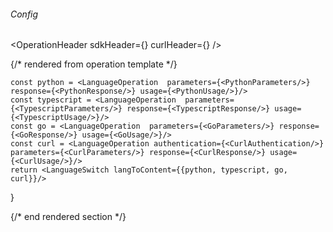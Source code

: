 
###### *Config*

<OperationHeader
  sdkHeader={<SDKHeader />}
  curlHeader={<CurlHeader />}
/>

{/* rendered from operation template */}


    const python = <LanguageOperation  parameters={<PythonParameters/>} response={<PythonResponse/>} usage={<PythonUsage/>}/>
    const typescript = <LanguageOperation  parameters={<TypescriptParameters/>} response={<TypescriptResponse/>} usage={<TypescriptUsage/>}/>
    const go = <LanguageOperation  parameters={<GoParameters/>} response={<GoResponse/>} usage={<GoUsage/>}/>
    const curl = <LanguageOperation authentication={<CurlAuthentication/>} parameters={<CurlParameters/>} response={<CurlResponse/>} usage={<CurlUsage/>}/>
    return <LanguageSwitch langToContent={{python, typescript, go, curl}}/>
}

<Operation />

{/* end rendered section */}
